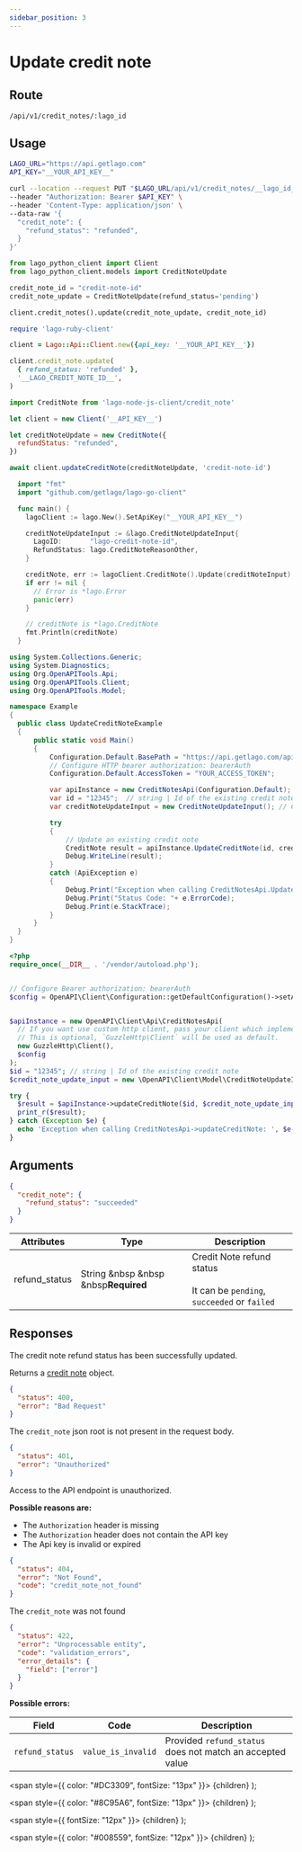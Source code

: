 ```yaml
---
sidebar_position: 3
---
```



# Update credit note

## Route

```curl title="PUT"
/api/v1/credit_notes/:lago_id
```

## Usage

<Tabs groupId="prog-language">
  <TabItem value="curl" label="Curl" default>

  ```bash
  LAGO_URL="https://api.getlago.com"
  API_KEY="__YOUR_API_KEY__"

curl --location --request PUT "$LAGO_URL/api/v1/credit_notes/__lago_id__" \
--header "Authorization: Bearer $API_KEY" \
--header 'Content-Type: application/json' \
  --data-raw '{
    "credit_note": {
      "refund_status": "refunded",
    }
  }'
  ```
  </TabItem>

  <TabItem value="python" label="Python">

  ```python
  from lago_python_client import Client
  from lago_python_client.models import CreditNoteUpdate

  credit_note_id = "credit-note-id"
  credit_note_update = CreditNoteUpdate(refund_status='pending')

  client.credit_notes().update(credit_note_update, credit_note_id)
  ```

  </TabItem>

  <TabItem value="ruby" label="Ruby">

  ```ruby
  require 'lago-ruby-client'

  client = Lago::Api::Client.new({api_key: '__YOUR_API_KEY__'})

  client.credit_note.update(
    { refund_status: 'refunded' },
    '__LAGO_CREDIT_NOTE_ID__',
  )
  ```

  </TabItem>

  <TabItem value="javascript" label="Node.js">

  ```javascript
  import CreditNote from 'lago-node-js-client/credit_note'

  let client = new Client('__API_KEY__')

  let creditNoteUpdate = new CreditNote({
    refundStatus: "refunded",
  })

  await client.updateCreditNote(creditNoteUpdate, 'credit-note-id')
  ```

  </TabItem>

  <TabItem value="go" label="Go">

  ```go
    import "fmt"
    import "github.com/getlago/lago-go-client"

    func main() {
      lagoClient := lago.New().SetApiKey("__YOUR_API_KEY__")

      creditNoteUpdateInput := &lago.CreditNoteUpdateInput{
        LagoID:       "lago-credit-note-id",
        RefundStatus: lago.CreditNoteReasonOther,
      }

      creditNote, err := lagoClient.CreditNote().Update(creditNoteInput)
      if err != nil {
        // Error is *lago.Error
        panic(err)
      }

      // creditNote is *lago.CreditNote
      fmt.Println(creditNote)
    }
  ```

  </TabItem>

  <TabItem value="csharp" label="C#">

  ```csharp
using System.Collections.Generic;
using System.Diagnostics;
using Org.OpenAPITools.Api;
using Org.OpenAPITools.Client;
using Org.OpenAPITools.Model;

namespace Example
{
    public class UpdateCreditNoteExample
    {
        public static void Main()
        {
            Configuration.Default.BasePath = "https://api.getlago.com/api/v1";
            // Configure HTTP bearer authorization: bearerAuth
            Configuration.Default.AccessToken = "YOUR_ACCESS_TOKEN";

            var apiInstance = new CreditNotesApi(Configuration.Default);
            var id = "12345";  // string | Id of the existing credit note
            var creditNoteUpdateInput = new CreditNoteUpdateInput(); // CreditNoteUpdateInput | Update an existing credit note

            try
            {
                // Update an existing credit note
                CreditNote result = apiInstance.UpdateCreditNote(id, creditNoteUpdateInput);
                Debug.WriteLine(result);
            }
            catch (ApiException e)
            {
                Debug.Print("Exception when calling CreditNotesApi.UpdateCreditNote: " + e.Message );
                Debug.Print("Status Code: "+ e.ErrorCode);
                Debug.Print(e.StackTrace);
            }
        }
    }
}
  ```

  </TabItem>

  <TabItem value="php" label="PHP">

  ```php
<?php
require_once(__DIR__ . '/vendor/autoload.php');


// Configure Bearer authorization: bearerAuth
$config = OpenAPI\Client\Configuration::getDefaultConfiguration()->setAccessToken('YOUR_ACCESS_TOKEN');


$apiInstance = new OpenAPI\Client\Api\CreditNotesApi(
    // If you want use custom http client, pass your client which implements `GuzzleHttp\ClientInterface`.
    // This is optional, `GuzzleHttp\Client` will be used as default.
    new GuzzleHttp\Client(),
    $config
);
$id = "12345"; // string | Id of the existing credit note
$credit_note_update_input = new \OpenAPI\Client\Model\CreditNoteUpdateInput(); // \OpenAPI\Client\Model\CreditNoteUpdateInput | Update an existing credit note

try {
    $result = $apiInstance->updateCreditNote($id, $credit_note_update_input);
    print_r($result);
} catch (Exception $e) {
    echo 'Exception when calling CreditNotesApi->updateCreditNote: ', $e->getMessage(), PHP_EOL;
}
  ```

  </TabItem>
</Tabs>

## Arguments

```json
{
  "credit_note": {
    "refund_status": "succeeded"
  }
}
```

| Attributes | Type | Description |
|--|--|--|
| refund_status | String &nbsp &nbsp &nbsp<Required>**Required**</Required> | Credit Note refund status <br></br> It can be `pending`, `succeeded` or `failed` |

## Responses

<Tabs>
  <TabItem value="200" label="HTTP 200" default>
  The credit note refund status has been successfully updated.

  Returns a [credit note](./credit-note-object) object.
  </TabItem>

  <TabItem value="400" label="HTTP 400">

  ```json
  {
    "status": 400,
    "error": "Bad Request"
  }
  ```

  The `credit_note` json root is not present in the request body.
  </TabItem>

  <TabItem value="401" label="HTTP 401">

  ```json
  {
    "status": 401,
    "error": "Unauthorized"
  }
  ```

  Access to the API endpoint is unauthorized.

  **Possible reasons are:**
  * The `Authorization` header is missing
  * The `Authorization` header does not contain the API key
  * The Api key is invalid or expired


  </TabItem>

  <TabItem value="404" label="HTTP 404">

  ```json
  {
    "status": 404,
    "error": "Not Found",
    "code": "credit_note_not_found"
  }
  ```

  The `credit_note` was not found
  </TabItem>

  <TabItem value="422" label="HTTP 422">

  ```json
  {
    "status": 422,
    "error": "Unprocessable entity",
    "code": "validation_errors",
    "error_details": {
      "field": ["error"]
    }
  }
  ```

  **Possible errors:**

  | Field | Code | Description |
  |--|--|--|
  | `refund_status` | `value_is_invalid` | Provided `refund_status` does not match an accepted value |


  </TabItem>
</Tabs>



  <span
    style={{
      color: "#DC3309",
      fontSize: "13px"
    }}>
    {children}
  </span>
);

  <span
    style={{
      color: "#8C95A6",
      fontSize: "13px"
    }}>
    {children}
  </span>
);

  <span
    style={{
      fontSize: "12px"
    }}>
    {children}
  </span>
);

  <span
    style={{
      color: "#008559",
      fontSize: "12px"
    }}>
    {children}
  </span>
);
